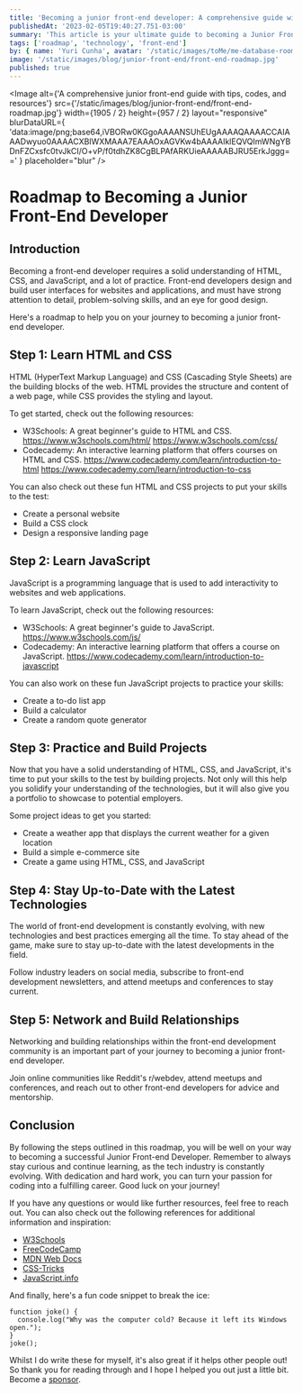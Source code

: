 ```yaml
---
title: 'Becoming a junior front-end developer: A comprehensive guide with tips, codes, and resources'
publishedAt: '2023-02-05T19:40:27.751-03:00'
summary: 'This article is your ultimate guide to becoming a Junior Front-End Developer. With tips, resources, and step-by-step guidance, this comprehensive guide will help you achieve your career goals and become a skilled Front-End Developer.'
tags: ['roadmap', 'technology', 'front-end']
by: { name: 'Yuri Cunha', avatar: '/static/images/toMe/me-database-room.png' }
image: '/static/images/blog/junior-front-end/front-end-roadmap.jpg'
published: true
---
```


<Image
  alt={'A comprehensive junior front-end guide with tips, codes, and resources'}
  src={'/static/images/blog/junior-front-end/front-end-roadmap.jpg'}
  width={1905 / 2}
  height={957 / 2}
  layout="responsive"
  blurDataURL={
    'data:image/png;base64,iVBORw0KGgoAAAANSUhEUgAAAAQAAAACCAIAAADwyuo0AAAACXBIWXMAAA7EAAAOxAGVKw4bAAAAIklEQVQImWNgYBDnFZCxsfc0tvJkCI/O+vP/f0tdhZK8CgBLPAfARKUieAAAAABJRU5ErkJggg=='
  }
  placeholder="blur"
/>

# Roadmap to Becoming a Junior Front-End Developer

## Introduction

Becoming a front-end developer requires a solid understanding of HTML, CSS, and JavaScript, and a lot of practice. Front-end developers design and build user interfaces for websites and applications, and must have strong attention to detail, problem-solving skills, and an eye for good design.

Here's a roadmap to help you on your journey to becoming a junior front-end developer.

## Step 1: Learn HTML and CSS

HTML (HyperText Markup Language) and CSS (Cascading Style Sheets) are the building blocks of the web. HTML provides the structure and content of a web page, while CSS provides the styling and layout.

To get started, check out the following resources:

- W3Schools: A great beginner's guide to HTML and CSS.
  https://www.w3schools.com/html/
  https://www.w3schools.com/css/
- Codecademy: An interactive learning platform that offers courses on HTML and CSS.
  https://www.codecademy.com/learn/introduction-to-html
  https://www.codecademy.com/learn/introduction-to-css

You can also check out these fun HTML and CSS projects to put your skills to the test:

- Create a personal website
- Build a CSS clock
- Design a responsive landing page

## Step 2: Learn JavaScript

JavaScript is a programming language that is used to add interactivity to websites and web applications.

To learn JavaScript, check out the following resources:

- W3Schools: A great beginner's guide to JavaScript.
  https://www.w3schools.com/js/
- Codecademy: An interactive learning platform that offers a course on JavaScript.
  https://www.codecademy.com/learn/introduction-to-javascript

You can also work on these fun JavaScript projects to practice your skills:

- Create a to-do list app
- Build a calculator
- Create a random quote generator

## Step 3: Practice and Build Projects

Now that you have a solid understanding of HTML, CSS, and JavaScript, it's time to put your skills to the test by building projects. Not only will this help you solidify your understanding of the technologies, but it will also give you a portfolio to showcase to potential employers.

Some project ideas to get you started:

- Create a weather app that displays the current weather for a given location
- Build a simple e-commerce site
- Create a game using HTML, CSS, and JavaScript

## Step 4: Stay Up-to-Date with the Latest Technologies

The world of front-end development is constantly evolving, with new technologies and best practices emerging all the time. To stay ahead of the game, make sure to stay up-to-date with the latest developments in the field.

Follow industry leaders on social media, subscribe to front-end development newsletters, and attend meetups and conferences to stay current.

## Step 5: Network and Build Relationships

Networking and building relationships within the front-end development community is an important part of your journey to becoming a junior front-end developer.

Join online communities like Reddit's r/webdev, attend meetups and conferences, and reach out to other front-end developers for advice and mentorship.

## Conclusion

By following the steps outlined in this roadmap, you will be well on your way to becoming a successful Junior Front-end Developer. Remember to always stay curious and continue learning, as the tech industry is constantly evolving. With dedication and hard work, you can turn your passion for coding into a fulfilling career. Good luck on your journey!

If you have any questions or would like further resources, feel free to reach out. You can also check out the following references for additional information and inspiration:

- [W3Schools](https://www.w3schools.com/)
- [FreeCodeCamp](https://www.freecodecamp.org/)
- [MDN Web Docs](https://developer.mozilla.org/en-US/)
- [CSS-Tricks](https://css-tricks.com/)
- [JavaScript.info](https://javascript.info/)

And finally, here's a fun code snippet to break the ice:

```
function joke() {
  console.log("Why was the computer cold? Because it left its Windows open.");
}
joke();
```

<Aside type={'positive'} title={'Thank you very much for reading!'}>
  Whilst I do write these for myself, it's also great if it helps other people
  out! So thank you for reading through and I hope I helped you out just a
  little bit. Become a
  <a href="https://github.com/sponsors/isyuricunha"> sponsor</a>.
</Aside>
